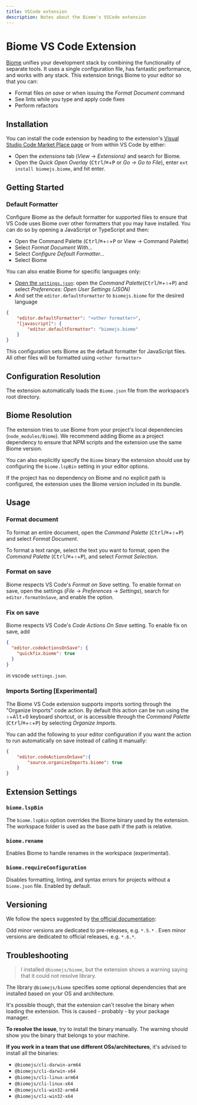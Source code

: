 ```yaml
---
title: VSCode extension
description: Notes about the Biome's VSCode extension
---
```

# Biome VS Code Extension

[Biome](https://biomejs.dev/) unifies your development stack by combining the functionality of separate tools. It uses a single configuration file, has fantastic performance, and works with any stack. This extension brings Biome to your editor so that you can:

- Format files *on save* or when issuing the *Format Document* command
- See lints while you type and apply code fixes
- Perform refactors

## Installation

You can install the code extension by heading to the extension's [Visual Studio Code Market Place page](https://marketplace.visualstudio.com/items?itemName=biomejs.biome) or from within VS Code by either:

- Open the *extensions* tab (_View_ → _Extensions)_ and search for Biome.
- Open the _Quick Open Overlay_ (<kbd>Ctrl</kbd>/<kbd title="Cmd">⌘</kbd>+<kbd>P</kbd> or _Go -> Go to File_), enter `ext install biomejs.biome`, and hit enter.

## Getting Started

### Default Formatter

Configure Biome as the default formatter for supported files to ensure that VS Code uses Biome over other formatters that you may have installed. You can do so by opening a JavaScript or TypeScript and then:

- Open the Command Palette (<kbd>Ctrl</kbd>/<kbd title="Cmd">⌘</kbd>+<kbd title="Shift">⇧</kbd>+<kbd>P</kbd> or View → Command Palette)
- Select _Format Document With…_
- Select _Configure Default Formatter…_
- Select Biome

You can also enable Biome for specific languages only:

- [Open the `settings.json`](https://code.visualstudio.com/docs/getstarted/settings#_settingsjson): open the _Command Palette_(<kbd>Ctrl</kbd>/<kbd title="Cmd">⌘</kbd>+<kbd title="Shift">⇧</kbd>+<kbd>P</kbd>) and select _Preferences: Open User Settings (JSON)_
- And set the `editor.defaultFormatter` to `biomejs.biome` for the desired language

```json title="biome.json"
{
	"editor.defaultFormatter": "<other formatter>",
	"[javascript]": {
		"editor.defaultFormatter": "biomejs.biome"
	}
}
```

This configuration sets Biome as the default formatter for JavaScript files. All other files will be formatted using `<other formatter>`

## Configuration Resolution

The extension automatically loads the `Biome.json` file from the workspace’s root directory.

## Biome Resolution

The extension tries to use Biome from your project's local dependencies (`node_modules/Biome`). We recommend adding Biome as a project dependency to ensure that NPM scripts and the extension use the same Biome version.

You can also explicitly specify the `Biome` binary the extension should use by configuring the `biome.lspBin` setting in your editor options.

If the project has no dependency on Biome and no explicit path is configured, the extension uses the Biome version included in its bundle.

## Usage

### Format document

To format an entire document, open the _Command Palette_ (<kbd>Ctrl</kbd>/<kbd title="Cmd">⌘</kbd>+<kbd title="Shift">⇧</kbd>+<kbd>P</kbd>) and select _Format Document_.

To format a text range, select the text you want to format, open the _Command Palette_ (<kbd>Ctrl</kbd>/<kbd title="Cmd">⌘</kbd>+<kbd title="Shift">⇧</kbd>+<kbd>P</kbd>), and select _Format Selection_.

### Format on save

Biome respects VS Code's _Format on Save_ setting. To enable format on save, open the settings (_File_ -> _Preferences_ -> _Settings_), search for `editor.formatOnSave`, and enable the option.

### Fix on save

Biome respects VS Code's _Code Actions On Save_ setting. To enable fix on save, add


```json title="biome.json"
{
  "editor.codeActionsOnSave": {
    "quickfix.biome": true
  }
}
```

in vscode `settings.json`.

### Imports Sorting [Experimental]

The Biome VS Code extension supports imports sorting through the "Organize Imports" code action. By default this action can be run using the <kbd title="Shift">⇧</kbd>+<kbd>Alt</kbd>+<kbd>O</kbd> keyboard shortcut, or is accessible through the _Command Palette_ (<kbd>Ctrl</kbd>/<kbd title="Cmd">⌘</kbd>+<kbd title="Shift">⇧</kbd>+<kbd>P</kbd>) by selecting _Organize Imports_.

You can add the following to your editor configuration if you want the action to run automatically on save instead of calling it manually:

```json title="biome.json"
{
	"editor.codeActionsOnSave":{
		"source.organizeImports.biome": true
	}
}
```

## Extension Settings

### `biome.lspBin`

The `biome.lspBin` option overrides the Biome binary used by the extension.
The workspace folder is used as the base path if the path is relative.

### `biome.rename`

Enables Biome to handle renames in the workspace (experimental).

### `biome.requireConfiguration`

Disables formatting, linting, and syntax errors for projects without a `biome.json` file.
Enabled by default.

## Versioning

We follow the specs suggested by [the official documentation](https://code.visualstudio.com/api/working-with-extensions/publishing-extension#prerelease-extensions):

Odd minor versions are dedicated to pre-releases, e.g. `*.5.*` .
Even minor versions are dedicated to official releases, e.g. `*.6.*`.


## Troubleshooting

> I installed `@biomejs/biome`, but the extension shows a warning saying that it could not resolve library.

The library `@biomejs/biome` specifies some optional dependencies that are installed based on your OS and architecture.

It's possible though, that the extension can't resolve the binary when loading the extension. This is caused - probably - by your package manager.

**To resolve the issue**, try to install the binary manually. The warning should show you the binary that belongs to your machine.

**If you work in a team that use different OSs/architectures**, it's advised to install all the binaries:

- `@biomejs/cli-darwin-arm64`
- `@biomejs/cli-darwin-x64`
- `@biomejs/cli-linux-arm64`
- `@biomejs/cli-linux-x64`
- `@biomejs/cli-win32-arm64`
- `@biomejs/cli-win32-x64`
